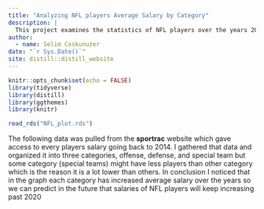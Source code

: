 ```yaml
---
title: "Analyzing NFL players Average Salary by Category"
description: |
  This project examines the statistics of NFL players over the years 2014-2020
author:
  - name: Selim Coskunuzer
date: "`r Sys.Date()`"
site: distill::distill_website
---
```


```r
knitr::opts_chunk$set(echo = FALSE)
library(tidyverse)
library(distill)
library(ggthemes)
library(knitr)
```

```r
read_rds("NFL_plot.rds")
```

The following data was pulled from the **sportrac** website which gave access to every players salary going back to 2014. I gathered that data and organized it into three categories, offense, defense, and special team but some category (special teams) might have less players than other category which is the reason it is a lot lower than others. In conclusion I noticed that in the graph each category has increased average salary over the years so we can predict in the future that salaries of NFL players will keep increasing past 2020

